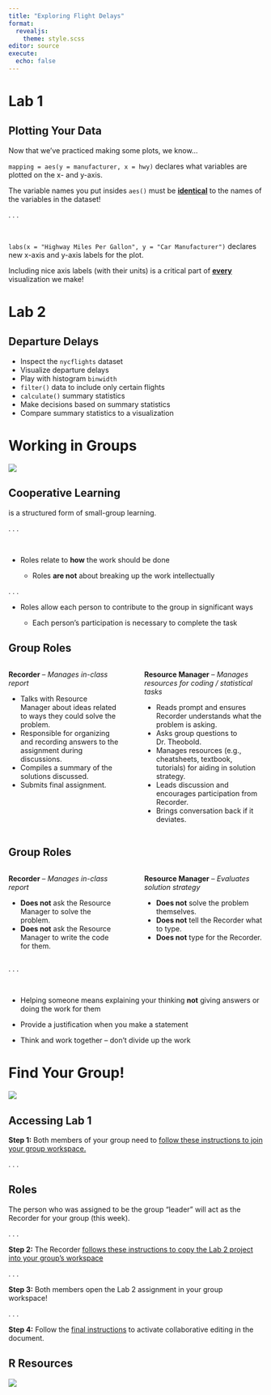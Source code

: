 ```yaml
---
title: "Exploring Flight Delays"
format: 
  revealjs:
    theme: style.scss
editor: source
execute: 
  echo: false
---
```


# Lab 1

## Plotting Your Data

Now that we've practiced making some plots, we know...

:::: small
`mapping = aes(y = manufacturer, x = hwy)` declares what variables are plotted
on the x- and y-axis.

::: callout-tip
The variable names you put insides `aes()` must be [**identical**]{.underline}
to the names of the variables in the dataset!
:::
::::

. . .

</br>

:::: small
`labs(x = "Highway Miles Per Gallon", y = "Car Manufacturer")` declares new 
x-axis and y-axis labels for the plot.

::: callout-tip
Including nice axis labels (with their units) is a critical part of [**every**]{.underline} visualization we make!
:::
::::

<!-- ##  {background-color="#D4D4D4"} -->

<!-- ```{r packages} -->
<!-- library(tidyverse) -->
<!-- library(kableExtra) -->
<!-- ``` -->

<!-- ::: {style="font-size: 2em; color: #0F4C81;"} -->
<!-- Suppose... -->
<!-- ::: -->

<!-- > ["Overall this instructor was educationally effective."]{style="color: #ed8402;"} -->

<!-- . . . -->

<!-- ::: {.midi} -->
<!-- ```{r} -->
<!-- #| echo: false -->
<!-- #| label:  table-of-eval-scores -->

<!-- evals <- tibble(  -->
<!--   year = c(rep(2021, 2), rep(2022, 5) ),  -->
<!--   quarter = c(rep("Fall", 2),  -->
<!--               rep("Winter", 2),  -->
<!--               rep("Spring", 3)  -->
<!--               ), -->
<!--   average = c(4.53, 4.36, 4.18, 4.24, 4.83, 4.41, 4)  -->
<!--   ) -->

<!-- kable(evals) %>%  -->
<!--   kable_styling(stripe_color = "light blue") -->
<!-- ``` -->
<!-- ::: -->

<!-- ##  -->

<!-- </br> -->

<!-- <center> -->

<!-- ::: {style="font-size: 3.5em; color: #ed8402;"} -->
<!-- How were those averages calculated? -->
<!-- ::: -->

<!-- </center> -->

<!-- ##  -->

<!-- </br> -->

<!-- <center> -->

<!-- ::: {style="font-size: 3.5em; color: #ed8402;"} -->
<!-- What do these averages mean? -->
<!-- ::: -->

<!-- </center> -->

<!-- ##  -->

<!-- </br> -->

<!-- <center> -->

<!-- ::: {style="font-size: 3.5em; color: #0F4C81;"} -->
<!-- What statistic(s) should be used instead? -->
<!-- ::: -->

<!-- </center> -->

<!-- ##  -->

<!-- ::: {style="font-size: 3.5em; color: #000000;"} -->
<!-- Averagarianism -->
<!-- ::: -->

<!-- ::: {style="font-size: 0.75em; color: #000000;"} -->
<!-- > "The primary research method of averagarianism is [aggregate, then analyze]{style="color: #ed8402;"}: First, [combine many people together and look for patterns in the group]{style="color: #ed8402;"}. Then, use these group patterns (such as averages and other statistics) to analyze and model individuals. The science of the individual instead instructs scientists to analyze, then aggregate: First, look for pattern within each individual. Then, look for ways to combine these individual patterns into collective insight." -->
<!-- > -->
<!-- > *The End of Average* by Todd Rose -->
<!-- ::: -->

<!-- ##  {background-color="#D4D4D4"} -->

<!-- ::: {style="font-size: 3.5em; color: #000000;"} -->
<!-- Some Rules to Play By -->
<!-- ::: -->

<!-- </br> -->

<!-- :::: {style="color: #000000;"} -->
<!-- ::: incremental -->
<!-- -   Look at and understand your data before aggregating! -->
<!-- -   Should the variables that are numerical **actually** numerical? -->
<!-- -   Consider what statistic is the most appropriate for the question. -->
<!-- ::: -->
<!-- :::: -->

# Lab 2

## Departure Delays

-   Inspect the `nycflights` dataset
-   Visualize departure delays
-   Play with histogram `binwidth`
-   `filter()` data to include only certain flights
-   `calculate()` summary statistics
-   Make decisions based on summary statistics
-   Compare summary statistics to a visualization

# Working in Groups 

![](images/cats-programming.jpg){fig-alt="Two cats staring at a computer screen, in a dimly lit room. The computer screen is displaying a picture of a cat."}

## Cooperative Learning

is a structured form of small-group learning.

. . .

</br>

-   Roles relate to **how** the work should be done

    -   Roles **are not** about breaking up the work intellectually

. . .

-   Roles allow each person to contribute to the group in significant ways

    -   Each person's participation is necessary to complete the task

## Group Roles

::: columns
::: {.column width="47%"}
**Recorder** -- *Manages in-class report*

::: {.fragment}
::: {.small}
-   Talks with Resource Manager about ideas related to ways they could solve the
problem.
-   Responsible for organizing and recording answers to the assignment during
discussions.
-   Compiles a summary of the solutions discussed.
-   Submits final assignment.
:::
:::
:::

::: {.column width="2%"}
:::

::: {.column width="51%"}
**Resource Manager** -- *Manages resources for coding / statistical tasks*

::: {.fragment}
::: {.small}
-   Reads prompt and ensures Recorder understands what the problem is asking. 
-   Asks group questions to Dr. Theobold. 
-   Manages resources (e.g., cheatsheets, textbook, tutorials) for aiding in
solution strategy. 
-   Leads discussion and encourages participation from Recorder.
-   Brings conversation back if it deviates.
:::
:::
:::

:::

## Group Roles

::: columns
::: {.column width="47%"}
**Recorder** -- *Manages in-class report*

::: {.small}
-   **Does not** ask the Resource Manager to solve the problem. 
-   **Does not** ask the Resource Manager to write the code for them. 
:::
:::

::: {.column width="2%"}
:::

::: {.column width="51%"}
**Resource Manager** -- *Evaluates solution strategy*

::: {.small}
-   **Does not** solve the problem themselves. 
-   **Does not** tell the Recorder what to type.
-   **Does not** type for the Recorder. 
:::
:::

:::

. . .

</br> 

::: {.small}
-   Helping someone means explaining your thinking **not** giving answers or
doing the work for them

-   Provide a justification when you make a statement

-   Think and work together -- don't divide up the work
:::

# Find Your Group! 

![](images/canvas-groups.png){fig-alt="Screenshot of Canvas homepage noting with an arrow where the Groups a student is in can be found."}

## Accessing Lab 1

**Step 1:** Both members of your group need to [follow these instructions to join your group workspace.](https://scribehow.com/shared/Joining_your_SGROUP_workspace__KnGc1NYfQqGcEmgoMwTQHQ)

. . .

::: {.callout-note}
# Roles
The person who was assigned to be the group "leader" will act as the Recorder
for your group (this week). 
:::

. . .

**Step 2:** The Recorder [follows these instructions to copy the Lab 2 project into your group's workspace]()

. . .

**Step 3:** Both members open the Lab 2 assignment in your group workspace!

. . .

**Step 4:** Follow the [final instructions](https://scribehow.com/shared/Moving_Files_in_Posit_Cloud_for_STAT_218_Copy__Q3uBlpp_TBWRZzVJmCjbsA) to activate collaborative editing in the document. 

## R Resources

![](images/week-2-resources.png)